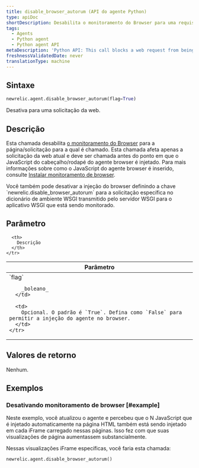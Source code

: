 ```yaml
---
title: disable_browser_autorum (API do agente Python)
type: apiDoc
shortDescription: Desabilita o monitoramento do Browser para uma requisição web.
tags:
  - Agents
  - Python agent
  - Python agent API
metaDescription: 'Python API: This call blocks a web request from being able to be instrumented by the browser agent.'
freshnessValidatedDate: never
translationType: machine
---
```


## Sintaxe

```py
newrelic.agent.disable_browser_autorum(flag=True)
```

Desativa <InlinePopover type="browser"/>para uma solicitação da web.

## Descrição

Esta chamada desabilita [o monitoramento do Browser](/docs/browser/new-relic-browser/getting-started/introduction-new-relic-browser) para a página/solicitação para a qual é chamado. Esta chamada afeta apenas a solicitação da web atual e deve ser chamada antes do ponto em que o JavaScript do cabeçalho/rodapé do agente browser é injetado. Para mais informações sobre como o JavaScript do agente browser é inserido, consulte [Instalar monitoramento de browser](/docs/browser/new-relic-browser/installation-configuration/add-apps-new-relic-browser).

<Callout variant="tip">
  Você também pode desativar a injeção do browser definindo a chave `newrelic.disable_browser_autorum` para a solicitação específica no dicionário de ambiente WSGI transmitido pelo servidor WSGI para o aplicativo WSGI que está sendo monitorado.
</Callout>

## Parâmetro

<table>
  <thead>
    <tr>
      <th width="25%">
        Parâmetro
      </th>

      <th>
        Descrição
      </th>
    </tr>
  </thead>

  <tbody>
    <tr>
      <td>
        `flag`

        _boleano_
      </td>

      <td>
        Opcional. O padrão é `True`. Defina como `False` para permitir a injeção do agente no browser.
      </td>
    </tr>
  </tbody>
</table>

## Valores de retorno

Nenhum.

## Exemplos

### Desativando monitoramento de browser [#example]

Neste exemplo, você atualizou o agente e percebeu que o N JavaScript que é injetado automaticamente na página HTML também está sendo injetado em cada iFrame carregado nessas páginas. Isso fez com que suas visualizações de página aumentassem substancialmente.

Nessas visualizações iFrame específicas, você faria esta chamada:

```py
newrelic.agent.disable_browser_autorum()
```